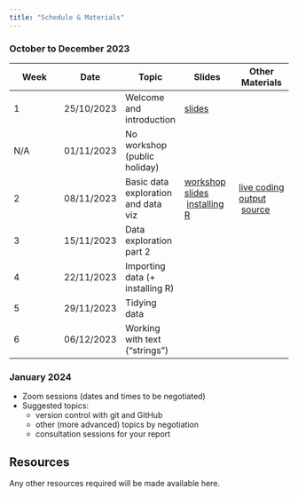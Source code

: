 ```yaml
---
title: "Schedule & Materials"
---
```

### October to December 2023

| Week | Date | Topic | Slides | Other Materials |
|------|------|------|------| ------|
| 1 | 25/10/2023 | Welcome and introduction |[slides](slides/d01_01_welcome.html){target="_blank"} |      |
| N/A | 01/11/2023 | No workshop (public holiday) |      |      |
| 2 | 08/11/2023 | Basic data exploration and data viz|[workshop slides](slides/d01_02_data_exploration_basics.html){target="_blank"} \ [installing R](slides/d01_03_installing_R.html){target="_blank"}|[live coding output](code/week2_basic_data_exploration_live_coding.html) \ [source](https://github.com/ibsneuro/uoc_datasci/blob/main/code/week2_basic_data_exploration_live_coding.qmd) |
| 3 | 15/11/2023 | Data exploration part 2 |      |      |
| 4 | 22/11/2023 | Importing data (+ installing R) |      |      |
| 5 | 29/11/2023 | Tidying data |      |      |
| 6 | 06/12/2023 | Working with text ("strings") |      |      |

### January 2024

- Zoom sessions (dates and times to be negotiated)
- Suggested topics:
  - version control with git and GitHub
  - other (more advanced) topics by negotiation
  - consultation sessions for your report

## Resources

Any other resources required will be made available here.

